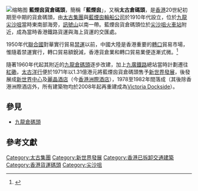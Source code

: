 {{Refimprove|time=2018-01-12T20:34:32+00:00}}
[[File:尖沙咀_藍煙囪貨倉碼頭_Tsim_Sha_Tsui_Holt's_Wharf,_1963.jpg|缩略图]]
'''藍煙囪貨倉碼頭'''，簡稱「'''藍煙囪'''」，又稱'''太古倉碼頭'''，是[[香港|香港]]20世紀初期至中期的貨倉碼頭，由[[太古集團|太古集團]]與[[藍煙囪輪船公司|藍煙囪輪船公司]]於1910年代設立，位於[[九龍|九龍]][[尖沙咀|尖沙咀]]當時東南部海旁，[[訊號山|訊號山]]以南一帶。藍煙囪貨倉碼頭位於[[尖沙咀火車站|尖沙咀火車站]]附近，成為當時香港鐵路貨運與海上貨運的交匯處。

1950年代[[聯合國|聯合國]]對華實行貿易[[禁運|禁運]]以前，中國大陸是香港重要的[[轉口港|轉口]]貿易市場，惟隨着禁運實行，轉口貿易額銳減，香港貨倉業和轉口貿易業便逐漸式微。<ref>{{cite book|author=高添強 黎健強|editor=任秀雯|title=《彩色香港1940s-1960s》|date=2013年12月|publisher=三聯書店（香港）有限公司|location=香港|isbn=978-962-04-3378-8|page=頁44}}</ref>

隨著1960年代起其附近的[[九龍倉碼頭|九龍倉碼頭]]逐步改建，加上[[九廣鐵路|九廣鐵路]]總站當時計劃遷往[[紅磡|紅磡]]，[[太古洋行|太古洋行]]便於1971年以1.31億港元將藍煙囪貨倉碼頭售予[[新世界發展|新世界發展]]，後發展成[[新世界中心|新世界中心]]及[[麗晶酒店|麗晶酒店]]（今[[香港洲際酒店|香港洲際酒店]]），1978至1982年間落成（其後除香港洲際酒店外，所有建築物均於2008年起再重建成為[[Victoria_Dockside|Victoria Dockside]]）。

==參見==
*[[九龍倉碼頭|九龍倉碼頭]]

==參考文獻==
{{reflist}}

{{HK-buil-stub}}

[[Category:太古集團|Category:太古集團]]
[[Category:新世界發展|Category:新世界發展]]
[[Category:香港已拆卸交通建築|Category:香港已拆卸交通建築]]
[[Category:香港貨運碼頭|Category:香港貨運碼頭]]
[[Category:尖沙咀|Category:尖沙咀]]